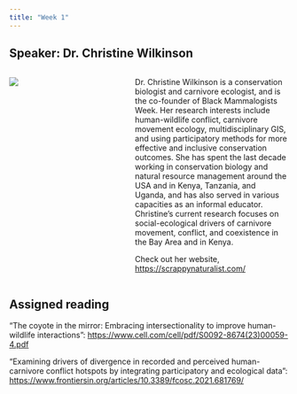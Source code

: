 ```yaml
---
title: "Week 1"
---
```


## Speaker: Dr. Christine Wilkinson

::: columns
::: {.column width="35%"}
![](/img/ChristineWilkinson.JPG)
:::

::: {.column width="5%"}
:::

::: {.column width="60%"}
Dr. Christine Wilkinson is a conservation biologist and carnivore ecologist, and is the co-founder of Black Mammalogists Week. Her research interests include human-wildlife conflict, carnivore movement ecology, multidisciplinary GIS, and using participatory methods for more effective and inclusive conservation outcomes. She has spent the last decade working in conservation biology and natural resource management around the USA and in Kenya, Tanzania, and Uganda, and has also served in various capacities as an informal educator. Christine's current research focuses on social-ecological drivers of carnivore movement, conflict, and coexistence in the Bay Area and in Kenya.

Check out her website, [https://scrappynaturalist.com/](https://www.scrappynaturalist.com/)
:::
:::

## Assigned reading

"The coyote in the mirror: Embracing intersectionality to improve human-wildlife interactions": <https://www.cell.com/cell/pdf/S0092-8674(23)00059-4.pdf>

"Examining drivers of divergence in recorded and perceived
human-carnivore conflict hotspots by integrating participatory and ecological data": <https://www.frontiersin.org/articles/10.3389/fcosc.2021.681769/>
